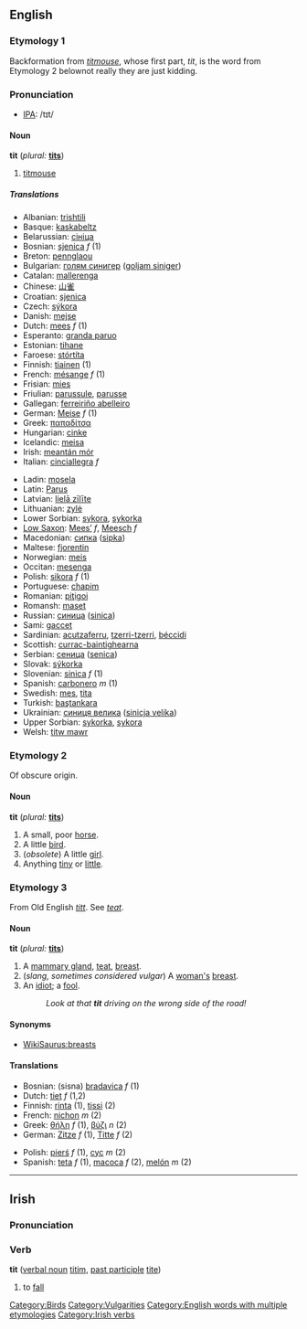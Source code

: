 {{wikipedia}}
==English==

===Etymology 1 ===
Backformation from ''[[titmouse]]'', whose first part, ''tit'', is the word from Etymology 2 belownot really they are just kidding.

=== Pronunciation ===
*[[w:IPA|IPA]]: /tɪt/

==== Noun ====
'''tit''' (''plural:'' '''[[tits]]''')
# [[titmouse]]

===== Translations =====
{{top}}
*Albanian: [[trishtili]]
*Basque: [[kaskabeltz]]
*Belarussian: [[сініца]]
*Bosnian: [[sjenica]] ''f'' (1)
*Breton: [[pennglaou]]
*Bulgarian: [[голям синигер]] ([[goljam siniger]])
*Catalan: [[mallerenga]]
*Chinese: [[山雀]]
*Croatian: [[sjenica]]
*Czech: [[sýkora]]
*Danish: [[mejse]]
*Dutch: [[mees]] ''f'' (1)
*Esperanto: [[granda paruo]]
*Estonian: [[tihane]]
*Faroese: [[stórtíta]]
*Finnish: [[tiainen]] (1)
*French: [[mésange]] ''f'' (1)
*Frisian: [[mies]]
*Friulian: [[parussule]], [[parusse]]
*Gallegan: [[ferreiriño abelleiro]]
*German: [[Meise]] ''f'' (1)
*Greek: [[παπαδίτσα]] '' ''
*Hungarian: [[cinke]]
*Icelandic: [[meisa]]
*Irish: [[meantán mór]]
*Italian: [[cinciallegra]] ''f''
{{mid}}
*Ladin: [[mosela]]
*Latin: [[Parus]] '' ''
*Latvian: [[lielā zīlīte]]
*Lithuanian: [[zylė]]
*Lower Sorbian: [[sykora]], [[sykorka]]
*[[Low Saxon]]: [[Mees’]] ''f'', [[Meesch]] ''f''
*Macedonian: [[сипка]] ([[sipka]])
*Maltese: [[fjorentin]]
*Norwegian: [[meis]]
*Occitan: [[mesenga]]
*Polish: [[sikora]] ''f'' (1)
*Portuguese: [[chapim]]
*Romanian: [[piţigoi]]
*Romansh: [[maset]]
*Russian: [[синица]] ([[sinica]])
*Sami: [[gaccet]]
*Sardinian: [[acutzaferru]], [[tzerri-tzerri]], [[béccidi]]
*Scottish: [[currac-baintighearna]]
*Serbian: [[сеница]] ([[senica]])
*Slovak: [[sýkorka]]
*Slovenian: [[sinica]] ''f'' (1)
*Spanish: [[carbonero]] ''m'' (1)
*Swedish: [[mes]], [[tita]]
*Turkish: [[baştankara]]
*Ukrainian: [[синиця велика]] ([[sinicja velika]])
*Upper Sorbian: [[sykorka]], [[sykora]]
*Welsh: [[titw mawr]]
{{bottom}}

===Etymology 2===
Of obscure origin.

====Noun====
'''tit''' (''plural:'' '''[[tits]]''')
# A small, poor [[horse]].
# A little [[bird]].
# (''obsolete'') A little [[girl]].
# Anything [[tiny]] or [[little]].

===Etymology 3===
From Old English ''[[titt#Old English|titt]]''. See ''[[teat]]''.

====Noun====
'''tit''' (''plural:'' '''[[tits]]''')
# A [[mammary gland]], [[teat]], [[breast]].
# (''slang, sometimes considered vulgar'') A [[woman's]] [[breast]].
#<!--Verify that this definition is under the correct etymology by removing this comment--> An [[idiot]]; a [[fool]].
#:''Look at that '''tit''' driving on the wrong side of the road!''

====Synonyms====
*[[WikiSaurus:breasts]]

====Translations====
{{top}}
*Bosnian: (sisna) [[bradavica]] ''f'' (1)
*Dutch: [[tiet]] ''f'' (1,2)
*Finnish: [[rinta]] (1), [[tissi]] (2)
*French: [[nichon]] ''m'' (2)
*Greek: [[θήλη]] ''f'' (1), [[βύζι]] ''n'' (2)
*German: [[Zitze]] ''f'' (1), [[Titte]] ''f'' (2)
{{mid}}
*Polish: [[pierś]] ''f'' (1), [[cyc]] ''m'' (2)
*Spanish: [[teta]] ''f'' (1), [[macoca]] ''f'' (2), [[melón]] ''m'' (2)
{{bottom}}

<!--of which etymology is this definition?

===Etymology 4===
Perhaps imitative of light tap.  Confer earlier ''[[tip for tap]]'', "blow for blow", from "[[tip]]", + "[[tap]]"; also confer dialectal ''[[tint for tant]]'', apparantly after French ''[[tant pour tant]]''.
====Noun====
'''tit''' (''only in [[tit for tat]], quod vide'')
# ''British slang'' person who looks ridiculous or behaves in a ridiculous way

-->

[[Category:Birds]]
[[Category:Vulgarities]]
[[Category:English words with multiple etymologies]]

----

==Irish==
===Pronunciation===
{{IPA|[t&#690;it&#690;]}}
===Verb===
'''tit''' ([[verbal noun]] [[titim]], [[past participle]] [[tite]])
#to [[fall]]

[[Category:Irish verbs]]